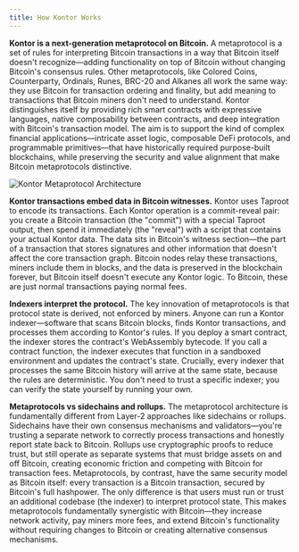 ```yaml
---
title: How Kontor Works
---
```


**Kontor is a next-generation metaprotocol on Bitcoin.** A metaprotocol is a set of rules for interpreting Bitcoin transactions in a way that Bitcoin itself doesn't recognize—adding functionality on top of Bitcoin without changing Bitcoin's consensus rules. Other metaprotocols, like Colored Coins, Counterparty, Ordinals, Runes, BRC-20 and Alkanes all work the same way: they use Bitcoin for transaction ordering and finality, but add meaning to transactions that Bitcoin miners don't need to understand. Kontor distinguishes itself by providing rich smart contracts with expressive languages, native composability between contracts, and deep integration with Bitcoin's transaction model. The aim is to support the kind of complex financial applications—intricate asset logic, composable DeFi protocols, and programmable primitives—that have historically required purpose-built blockchains, while preserving the security and value alignment that make Bitcoin metaprotocols distinctive.

![Kontor Metaprotocol Architecture](/img/metaprotocol-architecture.svg)

**Kontor transactions embed data in Bitcoin witnesses.** Kontor uses Taproot to encode its transactions. Each Kontor operation is a commit-reveal pair: you create a Bitcoin transaction (the "commit") with a special Taproot output, then spend it immediately (the "reveal") with a script that contains your actual Kontor data. The data sits in Bitcoin's witness section—the part of a transaction that stores signatures and other information that doesn't affect the core transaction graph. Bitcoin nodes relay these transactions, miners include them in blocks, and the data is preserved in the blockchain forever, but Bitcoin itself doesn't execute any Kontor logic. To Bitcoin, these are just normal transactions paying normal fees.

**Indexers interpret the protocol.** The key innovation of metaprotocols is that protocol state is derived, not enforced by miners. Anyone can run a Kontor indexer—software that scans Bitcoin blocks, finds Kontor transactions, and processes them according to Kontor's rules. If you deploy a smart contract, the indexer stores the contract's WebAssembly bytecode. If you call a contract function, the indexer executes that function in a sandboxed environment and updates the contract's state. Crucially, every indexer that processes the same Bitcoin history will arrive at the same state, because the rules are deterministic. You don't need to trust a specific indexer; you can verify the state yourself by running your own.

**Metaprotocols vs sidechains and rollups.** The metaprotocol architecture is fundamentally different from Layer-2 approaches like sidechains or rollups. Sidechains have their own consensus mechanisms and validators—you're trusting a separate network to correctly process transactions and honestly report state back to Bitcoin. Rollups use cryptographic proofs to reduce trust, but still operate as separate systems that must bridge assets on and off Bitcoin, creating economic friction and competing with Bitcoin for transaction fees. Metaprotocols, by contrast, have the same security model as Bitcoin itself: every transaction is a Bitcoin transaction, secured by Bitcoin's full hashpower. The only difference is that users must run or trust an additional codebase (the indexer) to interpret protocol state. This makes metaprotocols fundamentally synergistic with Bitcoin—they increase network activity, pay miners more fees, and extend Bitcoin's functionality without requiring changes to Bitcoin or creating alternative consensus mechanisms.

